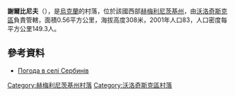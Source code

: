 {{coord|49|25|44|N|26|19|42|E|scale:100000|display=title}}

'''謝爾比尼夫'''（{{lang-uk|Сербинів}}），是[[烏克蘭|烏克蘭]]的村落，位於該國西部[[赫梅利尼茨基州|赫梅利尼茨基州]]，由[[沃洛奇斯克區|沃洛奇斯克區]]負責管轄，面積0.56平方公里，海拔高度308米，2001年人口83，人口密度每平方公里149.3人。

==參考資料==
* [http://weather.in.ua/ua/hmel'nickaja/23647 Погода в селі Сербинів]{{Wayback|url=http://weather.in.ua/ua/hmel'nickaja/23647 |date=20111220121422 }}

{{DEFAULTSORT:Сербинів}}
[[Category:赫梅利尼茨基州村落|Category:赫梅利尼茨基州村落]]
[[Category:沃洛奇斯克區村落|Category:沃洛奇斯克區村落]]


{{Khmelnytskyi-geo-stub}}